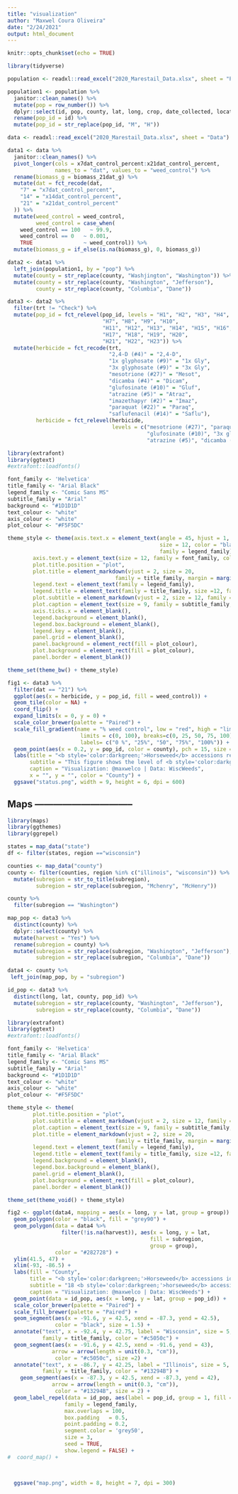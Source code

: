 ```yaml
---
title: "visualization"
author: "Maxwel Coura Oliveira"
date: "2/24/2021"
output: html_document
---
```


```r
knitr::opts_chunk$set(echo = TRUE)
```


```r
library(tidyverse)
```


```r
population <- readxl::read_excel("2020_Marestail_Data.xlsx", sheet = "Populations") 
```

```r
population1 <- population %>% 
  janitor::clean_names() %>% 
  mutate(pop = row_number()) %>% 
  dplyr::select(id, pop, county, lat, long, crop, date_collected, location) %>% 
  rename(pop_id = id) %>% 
  mutate(pop_id = str_replace(pop_id, "M", "H"))
```



```r
data <- readxl::read_excel("2020_Marestail_Data.xlsx", sheet = "Data")
```

```r
data1 <- data %>% 
  janitor::clean_names() %>% 
  pivot_longer(cols = x7dat_control_percent:x21dat_control_percent,
               names_to = "dat", values_to = "weed_control") %>% 
  rename(biomass_g = biomass_21dat_g) %>% 
  mutate(dat = fct_recode(dat,
    "7" = "x7dat_control_percent",
    "14" = "x14dat_control_percent",
    "21" = "x21dat_control_percent"
  )) %>% 
  mutate(weed_control = weed_control,
         weed_control = case_when(
    weed_control == 100   ~ 99.9,
    weed_control == 0   ~ 0.001,
    TRUE                ~ weed_control)) %>% 
  mutate(biomass_g = if_else(is.na(biomass_g), 0, biomass_g)) 
```


```r
data2 <- data1 %>% 
  left_join(population1, by = "pop") %>% 
  mutate(county = str_replace(county, "Washjington", "Washington")) %>% 
  mutate(county = str_replace(county, "Washington", "Jefferson"),
         county = str_replace(county, "Columbia", "Dane"))
```


```r
data3 <- data2 %>% 
  filter(trt != "Check") %>% 
  mutate(pop_id = fct_relevel(pop_id, levels = "H1", "H2", "H3", "H4", "H5", "H6", 
                              "H7", "H8", "H9", "H10",
                              "H11", "H12", "H13", "H14", "H15", "H16", 
                              "H17", "H18", "H19", "H20",
                              "H21", "H22", "H23")) %>% 
  mutate(herbicide = fct_recode(trt,
                                "2,4-D (#4)" = "2,4-D",
                                "1x glyphosate (#9)" = "1x Gly",
                                "3x glyphosate (#9)" = "3x Gly",
                                "mesotrione (#27)" = "Mesot",
                                "dicamba (#4)" = "Dicam",
                                "glufosinate (#10)" = "Gluf",
                                "atrazine (#5)" = "Atraz",
                                "imazethapyr (#2)" = "Imaz",
                                "paraquat (#22)" = "Paraq",
                                "saflufenacil (#14)" = "Saflu"),
         herbicide = fct_relevel(herbicide,
                                 levels = c("mesotrione (#27)", "paraquat (#22)", "saflufenacil (#14)",
                                            "glufosinate (#10)", "3x glyphosate (#9)", "1x glyphosate (#9)",
                                            "atrazine (#5)", "dicamba (#4)", "2,4-D (#4)", "imazethapyr (#2)")))
```

```r
library(extrafont)
library(ggtext)
#extrafont::loadfonts()

font_family <- 'Helvetica'
title_family <- "Arial Black"
legend_family <- "Comic Sans MS"
subtitle_family = "Arial"
background <- "#1D1D1D"
text_colour <- "white"
axis_colour <- "white"
plot_colour <- "#F5F5DC"

theme_style <- theme(axis.text.x = element_text(angle = 45, hjust = 1, 
                                                size = 12, color = "black",
                                                family = legend_family),
        axis.text.y = element_text(size = 12, family = font_family, color = "black"),
        plot.title.position = "plot",
        plot.title = element_markdown(vjust = 2, size = 20, 
                                  family = title_family, margin = margin(2,1,1,1)),
        legend.text = element_text(family = legend_family),
        legend.title = element_text(family = title_family, size =12, face = "bold"),
        plot.subtitle = element_markdown(vjust = 2, size = 12, family = subtitle_family),
        plot.caption = element_text(size = 9, family = subtitle_family, hjust = 0),
        axis.ticks.x = element_blank(),
        legend.background = element_blank(),
        legend.box.background = element_blank(),
        legend.key = element_blank(),
        panel.grid = element_blank(),
        panel.background = element_rect(fill = plot_colour),
        plot.background = element_rect(fill = plot_colour),
        panel.border = element_blank()) 

theme_set(theme_bw() + theme_style)
```


```r
fig1 <- data3 %>% 
  filter(dat == "21") %>% 
  ggplot(aes(x = herbicide, y = pop_id, fill = weed_control)) +
  geom_tile(color = NA) +
  coord_flip() +
  expand_limits(x = 0, y = 0) +
  scale_color_brewer(palette = "Paired") +
  scale_fill_gradient(name = "% weed control", low = "red", high = "limegreen",
                       limits = c(0, 100), breaks=c(0, 25, 50, 75, 100),
                       labels= c("0 %", "25%", "50", "75%", "100%")) +
  geom_point(aes(x = 0.2, y = pop_id, color = county), pch = 15, size = 6) +
  labs(title = "<b style='color:darkgreen;'>Horseweed</b> accessions response to herbicides", 
       subtitle = "This figure shows the level of <b style='color:darkgreen;'>horseweed</b> control with 9 herbicides from 8 sites of action (SOA) 21 DAT. <br>Imazethapyr (SOA Group #2) and glyphosate (#9) were not effective in most <b style='color:darkgreen;'>horseweed</b> accessions. <br>Group #4 (2,4-D and dicamba) and mesotrione (#27) presented lower efficacy when compared <br>to atrazine (#5), glufosinate (#10), saflufenacil (#14) and paraquat (#22).",
       caption = "Visualization: @maxwelco | Data: WiscWeeds",
       x = "", y = "", color = "County") +
  ggsave("status.png", width = 9, height = 6, dpi = 600)
```



## Maps --------------------------------


```r
library(maps)
library(ggthemes)
library(ggrepel)
```

```r
states = map_data("state") 
df <- filter(states, region =="wisconsin")
```

```r
counties <- map_data("county")
county <- filter(counties, region %in% c("illinois", "wisconsin")) %>% 
  mutate(subregion = str_to_title(subregion),
         subregion = str_replace(subregion, "Mchenry", "McHenry"))
```

```r
county %>% 
  filter(subregion == "Washington")
```


```r
map_pop <- data3 %>% 
  distinct(county) %>% 
  dplyr::select(county) %>% 
  mutate(harvest = "Yes") %>% 
  rename(subregion = county) %>% 
  mutate(subregion = str_replace(subregion, "Washington", "Jefferson"),
         subregion = str_replace(subregion, "Columbia", "Dane"))
```

```r
data4 <- county %>% 
 left_join(map_pop, by = "subregion")
```

```r
id_pop <- data3 %>% 
  distinct(long, lat, county, pop_id) %>% 
  mutate(subregion = str_replace(county, "Washington", "Jefferson"),
         subregion = str_replace(county, "Columbia", "Dane"))
```


```r
library(extrafont)
library(ggtext)
#extrafont::loadfonts()

font_family <- 'Helvetica'
title_family <- "Arial Black"
legend_family <- "Comic Sans MS"
subtitle_family = "Arial"
background <- "#1D1D1D"
text_colour <- "white"
axis_colour <- "white"
plot_colour <- "#F5F5DC"

theme_style <- theme(
        plot.title.position = "plot",
        plot.subtitle = element_markdown(vjust = 2, size = 12, family = subtitle_family),
        plot.caption = element_text(size = 9, family = subtitle_family, hjust = 0),
        plot.title = element_markdown(vjust = 2, size = 20, 
                                  family = title_family, margin = margin(2,1,1,1)),
        legend.text = element_text(family = legend_family),
        legend.title = element_text(family = title_family, size =12, face = "bold"),
        legend.background = element_blank(),
        legend.box.background = element_blank(),
        panel.grid = element_blank(),
        plot.background = element_rect(fill = plot_colour),
        panel.border = element_blank()) 

theme_set(theme_void() + theme_style)
```



```r
fig2 <- ggplot(data4, mapping = aes(x = long, y = lat, group = group)) + 
  geom_polygon(color = "black", fill = "grey90") +
  geom_polygon(data = data4 %>% 
                 filter(!is.na(harvest)), aes(x = long, y = lat,
                                             fill = subregion, 
                                             group = group), 
               color = "#282728") +
  ylim(41.5, 47) +
  xlim(-93, -86.5) +
  labs(fill = "County",
       title = "<b style='color:darkgreen;'>Horseweed</b> accessions identification",
       subtitle = "18 <b style='color:darkgreen;'>horseweed</b> accessions were harvested in <b style='color:#c5050c;'>Wisconsin</b> and 3 accessions in <b style='color:#13294B;'>Illinois</b>",
       caption = "Visualization: @maxwelco | Data: WiscWeeds") +
  geom_point(data = id_pop, aes(x = long, y = lat, group = pop_id)) +
  scale_color_brewer(palette = "Paired") +
  scale_fill_brewer(palette = "Paired") +
  geom_segment(aes(x = -91.6, y = 42.5, xend = -87.3, yend = 42.5),
               color = "black", size = 1.5) +
  annotate("text", x = -92.4, y = 42.75, label = "Wisconsin", size = 5,
           family = title_family, color = "#c5050c") +
  geom_segment(aes(x = -91.6, y = 42.5, xend = -91.6, yend = 43),
              arrow = arrow(length = unit(0.3, "cm")),
               color = "#c5050c", size =2) +
  annotate("text", x = -86.7, y = 42.25, label = "Illinois", size = 5,
           family = title_family, color = "#13294B") +
    geom_segment(aes(x = -87.3, y = 42.5, xend = -87.3, yend = 42),
              arrow = arrow(length = unit(0.3, "cm")),
               color = "#13294B", size = 2) +
  geom_label_repel(data = id_pop, aes(label = pop_id, group = 1, fill = subregion),
                  family = legend_family,
                  max.overlaps = 100,
                  box.padding   = 0.5, 
                  point.padding = 0.2,
                  segment.color = 'grey50', 
                  size = 3,
                  seed = TRUE,
                  show.legend = FALSE) +
#  coord_map() +


  
  ggsave("map.png", width = 8, height = 7, dpi = 300)
```



